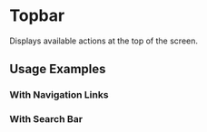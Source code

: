 
<Meta of={stories} />

# Topbar

Displays available actions at the top of the screen.

<Canvas of={stories.Default} />

## Usage Examples

### With Navigation Links

<Canvas of={stories.Default} />

### With Search Bar

<Canvas of={stories.Search} />
